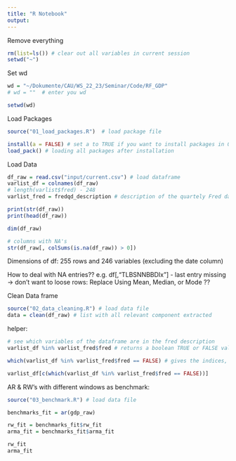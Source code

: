 ```yaml
---
title: "R Notebook"
output:
---
```


Remove everything
```r
rm(list=ls()) # clear out all variables in current session 
setwd("~")
```

Set wd
```r
wd = "~/Dokumente/CAU/WS_22_23/Seminar/Code/RF_GDP"
# wd = ""  # enter you wd

setwd(wd)
```

Load Packages
```r
source("01_load_packages.R")  # load package file

install(a = FALSE) # set a to TRUE if you want to install packages in 01_load_packages.R file
load_pack() # loading all packages after installation
```
Load Data
```r
df_raw = read.csv("input/current.csv") # load dataframe 
varlist_df = colnames(df_raw)
# length(varlist$fred) - 248
varlist_fred = fredqd_description # description of the quartely Fred data set

print(str(df_raw))
print(head(df_raw))
```
```r
dim(df_raw)

# columns with NA's
str(df_raw[, colSums(is.na(df_raw)) > 0])

```
Dimensions of df: 255 rows and 246 variables (excluding the date column)

How to deal with NA entries??
e.g. df[,"TLBSNNBBDIx"] - last entry missing 
-> don't want to loose rows: Replace Using Mean, Median, or Mode ??


Clean Data frame
```r
source("02_data_cleaning.R") # load data file
data = clean(df_raw) # list with all relevant component extracted 
```

helper:
```r
# see which variables of the dataframe are in the fred description
varlist_df %in% varlist_fred$fred # returns a boolean TRUE or FALSE value depending on whether the element is found or not

which(varlist_df %in% varlist_fred$fred == FALSE) # gives the indices, that are false

varlist_df[c(which(varlist_df %in% varlist_fred$fred == FALSE))]
```


AR & RW's with different windows as benchmark:
```r
source("03_benchmark.R") # load data file

benchmarks_fit = ar(gdp_raw)

rw_fit = benchmarks_fit$rw_fit
arma_fit = benchmarks_fit$arma_fit

rw_fit
arma_fit

```




